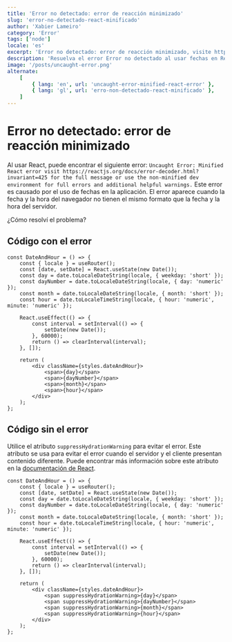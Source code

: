 ```yaml
---
title: 'Error no detectado: error de reacción minimizado'
slug: 'error-no-detectado-react-minificado'
author: 'Xabier Lameiro'
category: 'Error'
tags: ['node']
locale: 'es'
excerpt: 'Error no detectado: error de reacción minimizado, visite https://reactjs.org/docs/error-decoder.html?invariant=425 para ver el mensaje completo o use el entorno de desarrollo no minimizado para errores completos y advertencias útiles adicionales.'
description: 'Resuelva el error Error no detectado al usar fechas en React. El error aparece cuando la fecha y hora del navegador no están en el mismo formato que la fecha y hora del servidor.'
image: '/posts/uncaught-error.png'
alternate:
    [
        { lang: 'en', url: 'uncaught-error-minified-react-error' },
        { lang: 'gl', url: 'erro-non-detectado-react-minificado' },
    ]
---
```


# Error no detectado: error de reacción minimizado

<Date date="01-05-2023" />

<GoogleAdsense />

Al usar React, puede encontrar el siguiente error: `Uncaught Error: Minified React error visit https://reactjs.org/docs/error-decoder.html?invariant=425 for the full message or use the non-minified dev environment for full errors and additional helpful warnings.`
Este error es causado por el uso de fechas en la aplicación. El error aparece cuando la fecha y la hora del navegador no tienen el mismo formato que la fecha y la hora del servidor.

¿Cómo resolví el problema?

## Código con el error

```tsx DateAndHour.tsx mark=18,19,20,21 v1
const DateAndHour = () => {
    const { locale } = useRouter();
    const [date, setDate] = React.useState(new Date());
    const day = date.toLocaleDateString(locale, { weekday: 'short' });
    const dayNumber = date.toLocaleDateString(locale, { day: 'numeric' });
    const month = date.toLocaleDateString(locale, { month: 'short' });
    const hour = date.toLocaleTimeString(locale, { hour: 'numeric', minute: 'numeric' });

    React.useEffect(() => {
        const interval = setInterval(() => {
            setDate(new Date());
        }, 60000);
        return () => clearInterval(interval);
    }, []);

    return (
        <div className={styles.dateAndHour}>
            <span>{day}</span>
            <span>{dayNumber}</span>
            <span>{month}</span>
            <span>{hour}</span>
        </div>
    );
};
```

## Código sin el error

Utilice el atributo `suppressHydrationWarning` para evitar el error. Este atributo se usa para evitar el error cuando el servidor y el cliente presentan contenido diferente.
Puede encontrar más información sobre este atributo en la [documentación de React](https://reactjs.org/docs/dom-elements.html#suppresshydrationwarning 'Documentación de React').

```tsx DateAndHour.tsx mark=18,19,20,21 v1
const DateAndHour = () => {
    const { locale } = useRouter();
    const [date, setDate] = React.useState(new Date());
    const day = date.toLocaleDateString(locale, { weekday: 'short' });
    const dayNumber = date.toLocaleDateString(locale, { day: 'numeric' });
    const month = date.toLocaleDateString(locale, { month: 'short' });
    const hour = date.toLocaleTimeString(locale, { hour: 'numeric', minute: 'numeric' });

    React.useEffect(() => {
        const interval = setInterval(() => {
            setDate(new Date());
        }, 60000);
        return () => clearInterval(interval);
    }, []);

    return (
        <div className={styles.dateAndHour}>
            <span suppressHydrationWarning>{day}</span>
            <span suppressHydrationWarning>{dayNumber}</span>
            <span suppressHydrationWarning>{month}</span>
            <span suppressHydrationWarning>{hour}</span>
        </div>
    );
};
```
